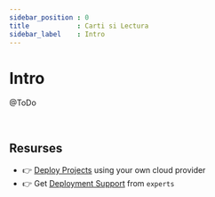 ```yaml
---
sidebar_position : 0
title            : Carti si Lectura
sidebar_label    : Intro
---
```


# Intro

@ToDo

<br />

## Resurses

- 👉 [Deploy Projects](https://deploypro.dev/) using your own cloud provider
- 👉 Get [Deployment Support](https://deploypro.dev/support/) from `experts` 
